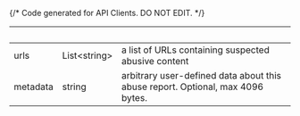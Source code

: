 {/* Code generated for API Clients. DO NOT EDIT. */}

| &nbsp;   | &nbsp;             | &nbsp;                                                                         |
| -------- | ------------------ | ------------------------------------------------------------------------------ |
| urls     | List&lt;string&gt; | a list of URLs containing suspected abusive content                            |
| metadata | string             | arbitrary user-defined data about this abuse report. Optional, max 4096 bytes. |
